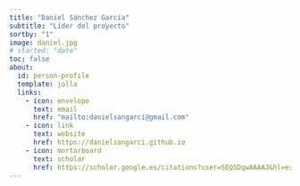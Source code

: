 ```yaml
---
title: "Daniel Sánchez García"
subtitle: "Líder del proyecto"
sortby: "1"
image: daniel.jpg
# started: "date"
toc: false
about:
  id: person-profile
  template: jolla
  links:
    - icon: envelope
      text: email
      href: "mailto:danielsangarci@gmail.com"
    - icon: link
      text: website
      href: https://danielsangarci.github.io
    - icon: mortarboard
      text: scholar
      href: https://scholar.google.es/citations?user=5EQSDqwAAAAJ&hl=es
---
```


::: {#person-profile}
:::
